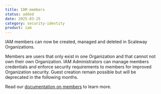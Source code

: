 ```yaml
---
title: IAM members
status: added
date: 2025-03-25
category: security-identity
product: iam
---
```


IAM members can now be created, managed and deleted in Scaleway Organizations. 

Members are users that only exist in one Organization and that cannot not own their own Organization. IAM Administrators can manage members credentials and enforce security requirements to members for improved Organization security. Guest creation remain possible but will be deprecated in the following months.

Read our [documentation on members](https://www.scaleway.com/en/docs/iam/how-to/manage-members) to learn more.

